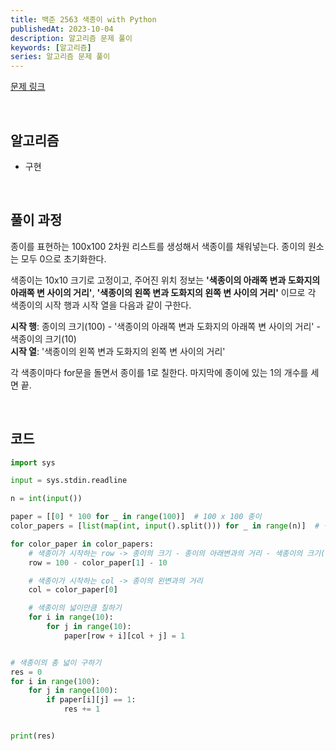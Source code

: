 ```yaml
---
title: 백준 2563 색종이 with Python
publishedAt: 2023-10-04
description: 알고리즘 문제 풀이
keywords: [알고리즘]
series: 알고리즘 문제 풀이
---
```


[문제 링크](https://www.acmicpc.net/problem/2563)

<br />

## 알고리즘

- 구현

<br />

## 풀이 과정

종이를 표현하는 100x100 2차원 리스트를 생성해서 색종이를 채워넣는다.
종이의 원소는 모두 0으로 초기화한다.

색종이는 10x10 크기로 고정이고, 주어진 위치 정보는
**'색종이의 아래쪽 변과 도화지의 아래쪽 변 사이의 거리'**, **'색종이의 왼쪽 변과 도화지의 왼쪽 변 사이의 거리'** 이므로 각 색종이의 시작 행과 시작 열을 다음과 같이 구한다.

**시작 행**: 종이의 크기(100) - '색종이의 아래쪽 변과 도화지의 아래쪽 변 사이의 거리' - 색종이의 크기(10) <br/>
**시작 열**: '색종이의 왼쪽 변과 도화지의 왼쪽 변 사이의 거리'

각 색종이마다 for문을 돌면서 종이를 1로 칠한다.
마지막에 종이에 있는 1의 개수를 세면 끝.

<br />

## 코드

```python
import sys

input = sys.stdin.readline

n = int(input())

paper = [[0] * 100 for _ in range(100)]  # 100 x 100 종이
color_papers = [list(map(int, input().split())) for _ in range(n)]  # 색종이

for color_paper in color_papers:
    # 색종이가 시작하는 row -> 종이의 크기 - 종이의 아래변과의 거리 - 색종이의 크기(10)
    row = 100 - color_paper[1] - 10

    # 색종이가 시작하는 col -> 종이의 왼변과의 거리
    col = color_paper[0]

    # 색종이의 넓이만큼 칠하기
    for i in range(10):
        for j in range(10):
            paper[row + i][col + j] = 1


# 색종이의 총 넓이 구하기
res = 0
for i in range(100):
    for j in range(100):
        if paper[i][j] == 1:
            res += 1


print(res)

```
